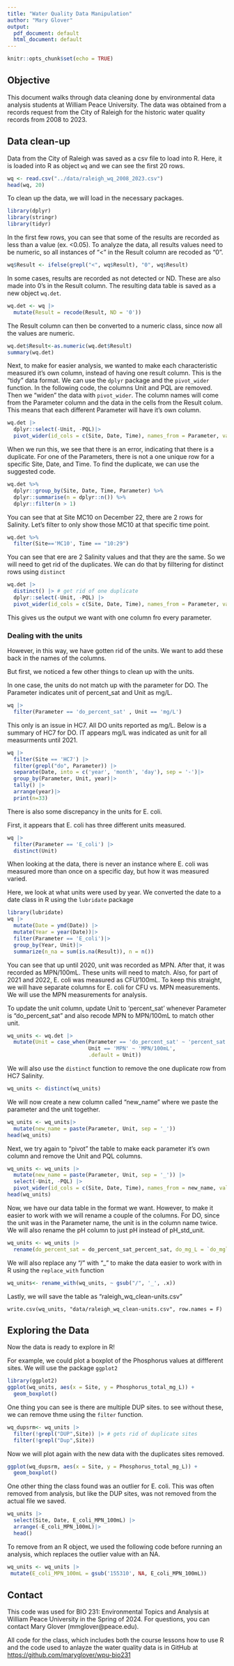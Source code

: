 ```yaml
---
title: "Water Quality Data Manipulation"
author: "Mary Glover"
output:
  pdf_document: default
  html_document: default
---
```


```r
knitr::opts_chunk$set(echo = TRUE)
```

## Objective

This document walks through data cleaning done by environmental data analysis students at William Peace University. The data was obtained from a records request from the City of Raleigh for the historic water quality records from 2008 to 2023. 

## Data clean-up

Data from the City of Raleigh was saved as a csv file to load into R. Here, it is loaded into R as object `wq` and we can see the first 20 rows. 

```r
wq <- read.csv("../data/raleigh_wq_2008_2023.csv")
head(wq, 20)
```

To clean up the data, we will load in the necessary packages.

```r
library(dplyr)
library(stringr)
library(tidyr)
```

In the first few rows, you can see that some of the results are recorded as less than a value (ex. <0.05). To analyze the data, all results values need to be numeric, so all instances of "<" in the Result column are recoded as "0". 

```r
wq$Result <- ifelse(grepl("<", wq$Result), "0", wq$Result)
```

In some cases, results are recorded as not detected or ND. These are also made into 0's in the Result column. The resulting data table is saved as a new object `wq.det`.
  
```r
wq.det <- wq |>
  mutate(Result = recode(Result, ND = '0')) 
```

The Result column can then be converted to a numeric class, since now all the values are numeric. 

```r
wq.det$Result<-as.numeric(wq.det$Result)
summary(wq.det)
```

Next, to make for easier analysis, we wanted to make each characteristic measured it's own column, instead of having one result column. This is the "tidy" data format. We can use the `dplyr` package and the `pivot_wider` function. In the following code, the columns Unit and PQL are removed. Then we "widen" the data with `pivot_wider`. The column names will come from the Parameter column and the data in the cells from the Result colum. This means that each different Parameter will have it's own column. 

```r
wq.det |>
  dplyr::select(-Unit, -PQL)|>
  pivot_wider(id_cols = c(Site, Date, Time), names_from = Parameter, values_from = Result)
```

When we run this, we see that there is an error, indicating that there is a duplicate. For one of the Parameters, there is not a one unique row for a specific Site, Date, and Time. To find the duplicate, we can use the suggested code. 

```r
wq.det %>%
  dplyr::group_by(Site, Date, Time, Parameter) %>%
  dplyr::summarise(n = dplyr::n()) %>%
  dplyr::filter(n > 1) 
```

You can see that at Site MC10 on December 22, there are 2 rows for Salinity. Let's filter to only show those MC10 at that specific time point.  

```r
wq.det %>%
  filter(Site=='MC10', Time == "10:29")
```
You can see that ere are 2 Salinity values and that they are the same. So we will need to get rid of the duplicates. We can do that by filltering for distinct rows using `distinct`

```r
wq.det |>
  distinct() |> # get rid of one duplicate
  dplyr::select(-Unit, -PQL) |>
  pivot_wider(id_cols = c(Site, Date, Time), names_from = Parameter, values_from = Result) 
```
This gives us the output we want with one column fro every parameter. 

### Dealing with the units
However, in this way, we have gotten rid of the units. We want to add these back in the names of the columns. 

But first, we noticed a few other things to clean up with the units. 

In one case, the units do not match up with the parameter for DO. The Parameter indicates unit of percent_sat and Unit as mg/L. 

```r
wq |>
  filter(Parameter == 'do_percent_sat' , Unit == 'mg/L')
```

This only is an issue in HC7. All DO units reported as mg/L. 
Below is a summary of HC7 for DO. IT appears mg/L was indicated as unit for all measurments until 2021.

```r
wq |> 
  filter(Site == 'HC7') |>
  filter(grepl("do", Parameter)) |>
  separate(Date, into = c('year', 'month', 'day'), sep = '-')|>
  group_by(Parameter, Unit, year)|>
  tally() |>
  arrange(year)|>
  print(n=33)
```

There is also some discrepancy in the units for E. coli. 

First, it appears that E. coli has three different units measured. 

```r
wq |>
  filter(Parameter == 'E_coli') |>
  distinct(Unit)
```

When looking at the data, there is never an instance where E. coli was measured more than once on a specific day, but how it was measured varied. 

Here, we look at what units were used by year. We converted the date to a date class in R using the `lubridate` package

```r
library(lubridate)
wq |> 
  mutate(Date = ymd(Date)) |>
  mutate(Year = year(Date))|>
  filter(Parameter == 'E_coli')|>
  group_by(Year, Unit)|>
  summarize(n_na = sum(is.na(Result)), n = n())
```

You can see that up until 2020, unit was recorded as MPN. After that, it was recorded as MPN/100mL. These units will need to match. Also, for part of 2021 and 2022, E. coli was measured as CFU/100mL. To keep this straight, we will have separate columns for E. coli for CFU vs. MPN measurements. We will use the MPN measurements for analysis. 

To update the unit column, update Unit to 'percent_sat' whenever Parameter is "do_percent_sat" and also recode MPN to MPN/100mL to match other unit. 

```r
wq_units <- wq.det |>
  mutate(Unit = case_when(Parameter == 'do_percent_sat' ~ 'percent_sat', 
                          Unit == 'MPN' ~ 'MPN/100mL',
                          .default = Unit)) 
```

We will also use the `distinct` function to remove the one duplicate row from HC7 Salinity. 

```r
wq_units <- distinct(wq_units)
```

We will now create a new column called "new_name" where we paste the parameter and the unit together.

```r
wq_units <- wq_units|>
  mutate(new_name = paste(Parameter, Unit, sep = '_'))
head(wq_units)
```
Next, we try again to "pivot" the table to make eack parameter it's own column and remove the Unit and PQL columns. 

```r
wq_units <- wq_units |>
  mutate(new_name = paste(Parameter, Unit, sep = '_')) |>
  select(-Unit, -PQL) |>
  pivot_wider(id_cols = c(Site, Date, Time), names_from = new_name, values_from = Result) 
head(wq_units)
```

Now, we have our data table in the format we want. However, to make it easier to work with we will rename a couple of the columns. For DO, since the unit was in the Parameter name, the unit is in the column name twice. We will also rename the pH column to just pH instead of pH_std_unit. 

```r
wq_units <- wq_units |>
  rename(do_percent_sat = do_percent_sat_percent_sat, do_mg_L = `do_mgl_mg/L`, pH = pH_std_unit)
```

We will also replace any "/" with "_" to make the data easier to work with in R using the `replace_with` function

```r
wq_units<- rename_with(wq_units, ~ gsub("/", '_', .x))
```
 
Lastly, we will save the table as "raleigh_wq_clean-units.csv"

```
write.csv(wq_units, "data/raleigh_wq_clean-units.csv", row.names = F)
```

## Exploring the Data

Now the data is ready to explore in R!

For example, we could plot a boxplot of the Phosphorus values at diffferent sites. We will use the package `ggplot2`

```r
library(ggplot2)
ggplot(wq_units, aes(x = Site, y = Phosphorus_total_mg_L)) +
  geom_boxplot()
``` 

One thing you can see is there are multiple DUP sites. to see without these, we can remove thme using the `filter` function. 

```r
wq_dupsrm<- wq_units |>
  filter(!grepl("DUP",Site)) |> # gets rid of duplicate sites
  filter(!grepl("Dup",Site))
```

Now we will plot again with the new data with the duplicates sites removed. 

```r
ggplot(wq_dupsrm, aes(x = Site, y = Phosphorus_total_mg_L)) +
  geom_boxplot()
```

One other thing the class found was an outlier for E. coli. This was often removed from analysis, but like the DUP sites, was not removed from the actual file we saved. 

```r
wq_units |>
  select(Site, Date, E_coli_MPN_100mL) |>
  arrange(-E_coli_MPN_100mL)|>
  head()
```

To remove from an R object, we used the following code before running an analysis, which replaces the outlier value with an NA. 

```r
wq_units <- wq_units |>
 mutate(E_coli_MPN_100mL = gsub('155310', NA, E_coli_MPN_100mL))
```

## Contact

This code was used for BIO 231: Environmental Topics and Analysis at William Peace University in the Spring of 2024. For questions, you can contact Mary Glover (mmglover@peace.edu). 

All code for the class, which includes both the course lessons how to use R and the code used to anlayze the water quality data is in GitHub at <https://github.com/maryglover/wpu-bio231>
